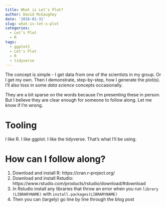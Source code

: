 ```yaml
---
title: What is Let’s Plot?
author: David McGaughey
date: '2018-01-31'
slug: what-is-let-s-plot
categories:
  - Let’s Plot
  - R
tags:
  - ggplot2
  - Let's Plot
  - R
  - tidyverse
---
```


The concept is simple - I get data from one of the scientists in my group. Or I get my own. Then I demonstrate, step-by-step, how I generate the plot(s). I'll also toss in some *data science* concepts occasionally. 

They are a bit sparse on the words because I'm presenting these in person. But I believe they are clear enough for someone to follow along. Let me know if I'm wrong. 

# Tooling
I like R. I like ggplot. I like the tidyverse. That's what I'll be using. 

# How can I follow along?

1. Download and install R: https://cran.r-project.org/
2. Download and install Rstudio: https://www.rstudio.com/products/rstudio/download/#download
3. In Rstudio install any libraries that throw an error when you run `library (LIBRARYNAME)` with `install.packages(LIBRARYNAME)`
4. Then you can (largely) go line by line through the blog post
